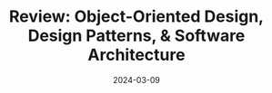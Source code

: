 ---
title: "Review: Object-Oriented Design, Design Patterns, & Software Architecture"
date: "2024-03-09"
slug: "review-object-oriented-design-design-patterns-and-software-architecture"
tags:
    - Course Review
    - Computer Science
    - Object-Oriented
    - Design Patterns
isFeatured: false
---